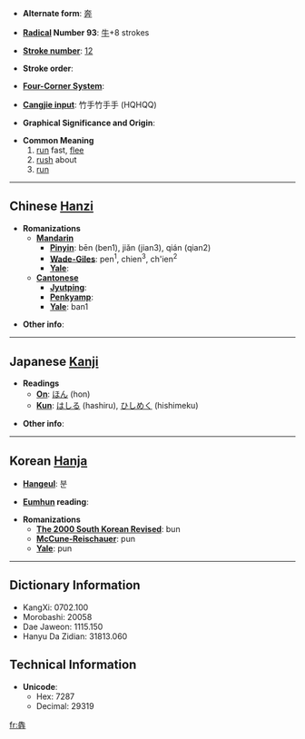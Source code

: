 * '''Alternate form''': [[奔]]

* '''[[Wiktionary:Chinese radical index| Radical]] Number 93''': [[Wiktionary:Chinese radical index 牛|牛]]+8 strokes

* '''[[Wiktionary:Chinese total strokes index|Stroke number]]''': [[Wiktionary:Chinese total strokes index 12|12]]

* '''Stroke order''': 

* '''[[Wiktionary:Chinese four corner index|Four-Corner System]]''': 

* '''[[Wiktionary:Chinese Cangjie index|Cangjie input]]''': 竹手竹手手 (HQHQQ)

* '''Graphical Significance and Origin''': 

* '''Common Meaning'''
*#[[run]] fast, [[flee]]
*# [[rush]] about
*# [[run]]

----

== Chinese [[Hanzi]] ==

* '''Romanizations'''
** '''[[Mandarin]]'''
*** '''[[Pinyin]]''': bēn (ben1), jiǎn (jian3), qián (qian2)
*** '''[[Wade-Giles]]''': pen<sup>1</sup>, chien<sup>3</sup>, ch'ien<sup>2</sup>
*** '''[[Yale]]''': 
** '''[[Cantonese]]'''
*** '''[[Jyutping]]''':
*** '''[[Penkyamp]]''': 
*** '''[[Yale]]''': ban1

* '''Other info''': 

----

== Japanese [[Kanji]] ==

* '''Readings'''
** '''[[On]]''': [[ほん]] (hon)
** '''[[Kun]]''': [[はしる]] (hashiru), [[ひしめく]] (hishimeku)

* '''Other info''':  

----

== Korean [[Hanja]] ==

* '''[[Hangeul]]''': 분

* '''[[Eumhun]] reading''': 

* '''Romanizations'''
** '''[[The 2000 South Korean Revised Romanization|The 2000 South Korean Revised]]''': bun
** '''[[McCune-Reischauer]]''': pun
** '''[[Yale]]''': pun

----

== Dictionary Information ==

* KangXi: 0702.100
* Morobashi: 20058
* Dae Jaweon: 1115.150
* Hanyu Da Zidian: 31813.060

== Technical Information ==

* '''Unicode''':
** Hex: 7287
** Decimal: 29319

[[fr:犇]]